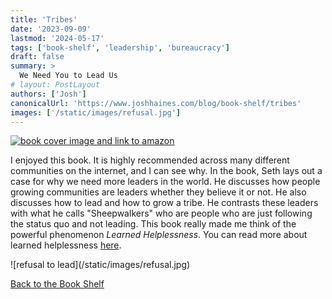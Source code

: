 ```yaml
---
title: 'Tribes'
date: '2023-09-09'
lastmod: '2024-05-17'
tags: ['book-shelf', 'leadership', 'bureaucracy']
draft: false
summary: >
  We Need You to Lead Us
# layout: PostLayout
authors: ['Josh']
canonicalUrl: 'https://www.joshhaines.com/blog/book-shelf/tribes'
images: ['/static/images/refusal.jpg']
---
```


<div className="mx-auto w-1/3">
  <a href="https://www.amazon.com/Tribes-We-Need-You-Lead/dp/1591842336">
    <img
      alt="book cover image and link to amazon"
      src="https://m.media-amazon.com/images/I/51r4aQ0-NhL._SY445_SX342_.jpg"
    />
  </a>
</div>

I enjoyed this book. It is highly recommended across many different communities on the internet, and I can see why. In the book, Seth lays out a case for why we need more leaders in the world. He discusses how people growing communities are leaders whether they believe it or not. He also discusses how to lead and how to grow a tribe. He contrasts these leaders with what he calls "Sheepwalkers" who are people who are just following the status quo and not leading. This book really made me think of the powerful phenomenon _Learned Helplessness_. You can read more about learned helplessness [here](https://en.wikipedia.org/wiki/Learned_helplessness).

<div className="-mx-2 flex flex-wrap justify-center overflow-hidden xl:-mx-2">
  <div className="my-1 w-full overflow-hidden px-2 xl:my-1 xl:w-3/4 xl:px-2">
    ![refusal to lead](/static/images/refusal.jpg)
  </div>
</div>

[Back to the Book Shelf](/blog/book-shelf)
